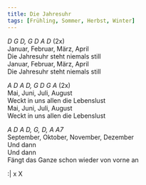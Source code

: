 ```yaml
---
title: Die Jahresuhr
tags: [Frühling, Sommer, Herbst, Winter]
---
```


*D G D, G D A D* (2x)  
Januar, Februar, März, April  
Die Jahresuhr steht niemals still  
Januar, Februar, März, April  
Die Jahresuhr steht niemals still  
  
*A D A D, G D G A* (2x)  
Mai, Juni, Juli, August  
Weckt in uns allen die Lebenslust  
Mai, Juni, Juli, August  
Weckt in uns allen die Lebenslust  

*A D A D, G, D, A A7*  
September, Oktober, November, Dezember  
Und dann  
Und dann  
Fängt das Ganze schon wieder von vorne an  

:| x X  
